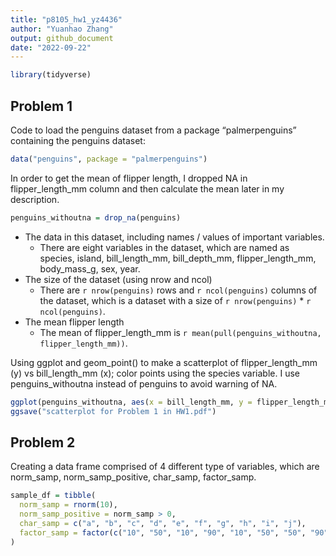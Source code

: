 ```yaml
---
title: "p8105_hw1_yz4436"
author: "Yuanhao Zhang"
output: github_document
date: "2022-09-22"
---
```


```r
library(tidyverse)
```

## Problem 1
Code to load the penguins dataset from a package "palmerpenguins" containing the penguins dataset:
```r
data("penguins", package = "palmerpenguins")
```

In order to get the mean of flipper length, I dropped NA in flipper_length_mm column and then calculate the mean later in my description.
```r
penguins_withoutna = drop_na(penguins)
```


* The data in this dataset, including names / values of important variables.
  * There are eight variables in the dataset, which are named as species, island,    bill_length_mm, bill_depth_mm, flipper_length_mm, body_mass_g, sex, year.
* The size of the dataset (using nrow and ncol)
  * There are `r nrow(penguins)` rows and `r ncol(penguins)` columns of the dataset, which is a dataset with a size of `r nrow(penguins)` * `r ncol(penguins)`.
* The mean flipper length
  * The mean of flipper_length_mm is `r mean(pull(penguins_withoutna, flipper_length_mm))`.

Using ggplot and geom_point() to make a scatterplot of flipper_length_mm (y) vs bill_length_mm (x); color points using the species variable. I use penguins_withoutna instead of penguins to avoid warning of NA.
```r
ggplot(penguins_withoutna, aes(x = bill_length_mm, y = flipper_length_mm, color = species)) + geom_point() 
ggsave("scatterplot for Problem 1 in HW1.pdf")
```

## Problem 2

Creating a data frame comprised of 4 different type of variables, which are norm_samp, norm_samp_positive, char_samp, factor_samp.
```r
sample_df = tibble(
  norm_samp = rnorm(10),
  norm_samp_positive = norm_samp > 0,
  char_samp = c("a", "b", "c", "d", "e", "f", "g", "h", "i", "j"),
  factor_samp = factor(c("10", "50", "10", "90", "10", "50", "50", "90", "50", "90"))
)
```

